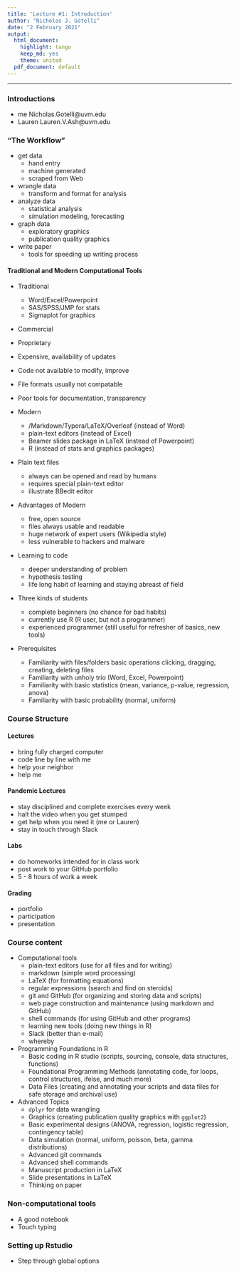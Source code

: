 ```yaml
---
title: 'Lecture #1: Introduction'
author: "Nicholas J. Gotelli"
date: "2 February 2021"
output:
  html_document:
    highlight: tango
    keep_md: yes
    theme: united
  pdf_document: default
---
```


___

### Introductions

- me Nicholas.Gotelli@uvm.edu
- Lauren Lauren.V.Ash@uvm.edu

### "The Workflow"
- get data
    + hand entry
    + machine generated
    + scraped from Web
- wrangle data
    + transform and format for analysis
- analyze data
    + statistical analysis
    + simulation modeling, forecasting
- graph data
    + exploratory graphics
    + publication quality graphics
- write paper
    + tools for speeding up writing process
    
#### Traditional and Modern Computational Tools
- Traditional
    + Word/Excel/Powerpoint
    + SAS/SPSS/JMP for stats
    + Sigmaplot for graphics

- Commercial
- Proprietary
- Expensive, availability of updates
- Code not available to modify, improve
- File formats usually not compatable
- Poor tools for documentation, transparency

- Modern
    + /Markdown/Typora/LaTeX/Overleaf (instead of Word)
    + plain-text editors (instead of Excel)
    + Beamer slides package in LaTeX (instead of Powerpoint)
    + R (instead of stats and graphics packages)
  
- Plain text files
    + always can be opened and read by humans
    + requires special plain-text editor
    + illustrate BBedit editor
    
- Advantages of Modern
    + free, open source
    + files always usable and readable
    + huge network of expert users (Wikipedia style)
    + less vulnerable to hackers and malware
    
- Learning to code
    + deeper understanding of problem
    + hypothesis testing
    + life long habit of learning and staying abreast of field
    
- Three kinds of students
    + complete beginners (no chance for bad habits)
    + currently use R (R user, but not a programmer)
    + experienced programmer (still useful for refresher of basics, new tools)
    
    
- Prerequisites
    + Familiarity with files/folders basic operations clicking, dragging, creating, deleting files
    + Familiarity with unholy trio (Word, Excel, Powerpoint)
    + Familiarity with basic statistics (mean, variance, p-value, regression, anova)
    + Familiarity with basic probability (normal, uniform)
    
### Course Structure

#### Lectures
- bring fully charged computer
- code line by line with me
- help your neighbor
- help me

#### Pandemic Lectures
- stay disciplined and complete exercises every week
- halt the video when you get stumped
- get help when you need it (me or Lauren)
- stay in touch through Slack

#### Labs
- do homeworks intended for in class work
- post work to your GitHub portfolio
- 5 - 8 hours of work a week

#### Grading
- portfolio
- participation
- presentation
    
### Course content
- Computational tools
    + plain-text editors (use for all files and for writing)
    + markdown (simple word processing)
    + LaTeX (for formatting equations)
    + regular expressions (search and find on steroids)
    + git and GitHub (for organizing and storing data and scripts)
    + web page construction and maintenance (using markdown and GitHub)
    + shell commands (for using GitHub and other programs)
    + learning new tools (doing new things in R)
    + Slack (better than e-mail)
    + whereby
    
- Programming Foundations in R
    + Basic coding in R studio (scripts, sourcing, console, data structures, functions)
    + Foundational Programming Methods (annotating code, for loops, control structures, ifelse, and much more) 
    + Data Files (creating and annotating your scripts and data files for safe storage and archival use)

- Advanced Topics
    + `dplyr` for data wrangling
    + Graphics (creating publication quality graphics with `ggplot2`)
    + Basic experimental designs (ANOVA, regression, logistic regression, contingency table)
    + Data simulation (normal, uniform, poisson, beta, gamma distributions)
    + Advanced git commands
    + Advanced shell commands
    + Manuscript production in LaTeX
    + Slide presentations in LaTeX
    + Thinking on paper

### Non-computational tools
- A good notebook
- Touch typing

### Setting up Rstudio
- Step through global options

